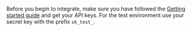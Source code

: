 Before you begin to integrate, make sure you have followed the [Getting started guide](../../Getting%20started/) and get your API keys.
For the test environment use your secret key with the prefix `sk_test_`.
